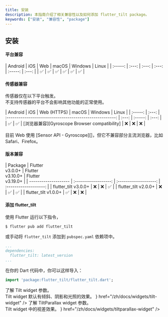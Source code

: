 ```yaml
---
title: 安装
description: 本指南介绍了相关兼容性以及如何添加 flutter_tilt package。
keywords: ["安装", "兼容性", "package"]
---
```


## 安装

<Step>
<StepItem title="兼容性">

#### 平台兼容

<div className="max-w-xl">
| Android | iOS   | Web   | macOS | Windows | Linux |
| :-----: | :---: | :---: | :---: | :-----: | :---: |
| ✅      | ✅   | ✅    | ✅   | ✅     | ✅    |
</div>

#### 传感器兼容

传感器仅在以下平台触发。  
不支持传感器的平台不会影响其他功能的正常使用。 

<div className="max-w-xl">
| Android | iOS   | Web (HTTPS)                                              | macOS | Windows | Linux |
| :-----: | :---: | :------------------------------------------------------: | :---: | :-----: | :---: |
| ✅      | ✅   | [浏览器兼容][Gyroscope Browser compatibility] | ❌    | ❌     | ❌    |
</div>

<br />

<Note title="注意">
目前 Web 使用 [Sensor API - Gyroscope][]，但它不兼容部分主流浏览器，比如 Safari、Firefox。
</Note>

[Gyroscope Browser compatibility]: https://developer.mozilla.org/en-US/docs/Web/API/Sensor_APIs#browser_compatibility
[Sensor API - Gyroscope]: https://developer.mozilla.org/en-US/docs/Web/API/Gyroscope

</StepItem>
<StepItem title="添加 flutter_tilt">

#### 版本兼容

<div className="max-w-xl">
| Package              | Flutter<br />v3.0.0+ | Flutter<br />v3.10.0+ | Flutter<br />v3.19.0+ |
| -------------------- | :------------------: | :-------------------: | :-------------------: |
| flutter_tilt v3.0.0+ | ❌ | ❌ | ✅ |
| flutter_tilt v2.0.0+ | ❌ | ✅ | ✅ |
| flutter_tilt v1.0.0+ | ✅ | ❌ | ❌ |
</div>

#### 添加 flutter_tilt

使用 Flutter 运行以下指令，  

```bash
$ flutter pub add flutter_tilt
```

或手动将 `flutter_tilt` 添加到 `pubspec.yaml` 依赖项中。  

```yaml:pubspec.yaml {3} showLineNumbers
...
dependencies:
  flutter_tilt: latest_version
...
```

</StepItem>
<StepItem title="导入 flutter_tilt">

在你的 Dart 代码中，你可以这样导入：

```dart
import 'package:flutter_tilt/flutter_tilt.dart';
```

</StepItem>
<StepItem title="开始">

<NavCardGrid>
  <NavCard
    subtitle="指南"
    title="简单使用"
    description="简单示例帮助你快速上手。"
    href="/zh/docs/guides/simple-usage"
  />
  <NavCard
    subtitle="Widget"
    title="Tilt widget"
    description={
      <div>
        了解 Tilt widget 参数。
        <br />
        Tilt widget 默认有倾斜、阴影和光照的效果。
      </div>
    }
    href="/zh/docs/widgets/tilt-widget"
  />
  <NavCard
    subtitle="Widget"
    title="TiltParallax widget"
    description={
      <div>
        了解 TiltParallax widget 参数。
        <br />
        Tilt widget 中的视差效果。
      </div>
    }
    href="/zh/docs/widgets/tiltparallax-widget"
  />
</NavCardGrid>

</StepItem>
</Step>
